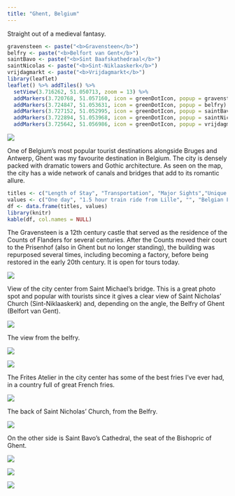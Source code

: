 ```yaml
---
title: "Ghent, Belgium"
---
```


Straight out of a medieval fantasy.

```r
gravensteen <- paste("<b>Gravensteen</b>")
belfry <- paste("<b>Belfort van Gent</b>")
saintBavo <- paste("<b>Sint Baafskathedraal</b>")
saintNicolas <- paste("<b>Sint-Niklaaskerk</b>")
vrijdagmarkt <- paste("<b>Vrijdagmarkt</b>")
library(leaflet)
leaflet() %>% addTiles() %>%
  setView(3.716262, 51.050713, zoom = 13) %>%
  addMarkers(3.720768, 51.057160, icon = greenDotIcon, popup = gravensteen) %>% # Gravensteen
  addMarkers(3.724847, 51.053631, icon = greenDotIcon, popup = belfry) %>% # Belfort van Gent
  addMarkers(3.727152, 51.052995, icon = greenDotIcon, popup = saintBavo) %>% # Saint Bavo Cathedral
  addMarkers(3.722894, 51.053968, icon = greenDotIcon, popup = saintNicolas) %>% # Saint Nicholas Church
  addMarkers(3.725642, 51.056986, icon = greenDotIcon, popup = vrijdagmarkt) # Market Square
```

![](./images/Ghent/ghent3.png)

One of Belgium's most popular tourist destinations alongside Bruges and Antwerp, Ghent was my favourite destination in Belgium. The city is densely packed with dramatic towers and Gothic architecture. As seen on the map, the city has a wide network of canals and bridges that add to its romantic allure.

```r
titles <- c("Length of Stay", "Transportation", "Major Sights","Unique Foods", "Restaurant Recommendations")
values <- c("One day", "1.5 hour train ride from Lille", "", "Belgian French fries", "Atelier Frites")
df <- data.frame(titles, values)
library(knitr)
kable(df, col.names = NULL)
```

The Gravensteen is a 12th century castle that served as the residence of the Counts of Flanders for several centuries. After the Counts moved their court to the Prisenhof (also in Ghent but no longer standing), the building was repurposed several times, including becoming a factory, before being restored in the early 20th century. It is open for tours today.

![](./images/Ghent/ghent19.png)

View of the city center from Saint Michael's bridge. This is a great photo spot and popular with tourists since it gives a clear view of Saint Nicholas' Church (Sint-Niklaaskerk) and, depending on the angle, the Belfry of Ghent (Belfort van Gent).

![](./images/Ghent/ghent1.png)

The view from the belfry.

![](./images/Ghent/ghent5.png)

![](./images/Ghent/ghent14.png)

The Frites Atelier in the city center has some of the best fries I've ever had, in a country full of great French fries.

![](./images/Ghent/ghent16.png)

The back of Saint Nicholas' Church, from the Belfry.

![](./images/Ghent/ghent3.png)

On the other side is Saint Bavo's Cathedral, the seat of the Bishopric of Ghent.

![](./images/Ghent/ghent7.png)

![](./images/Ghent/ghent12.png)

![](./images/Ghent/ghent15.png)